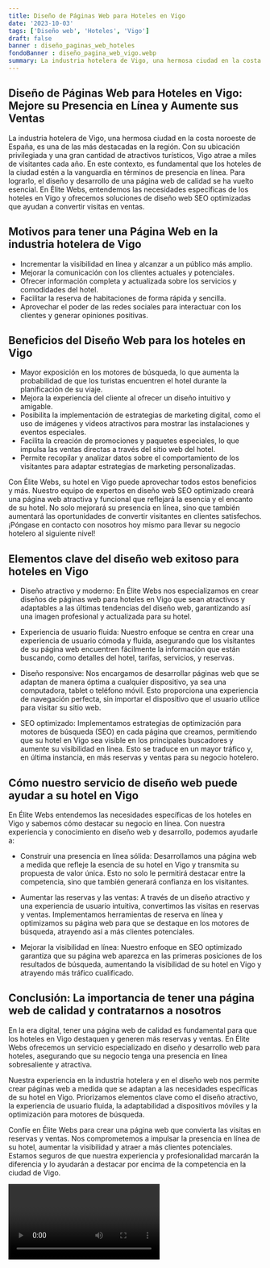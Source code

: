 ```yaml
---
title: Diseño de Páginas Web para Hoteles en Vigo
date: '2023-10-03'
tags: ['Diseño web', 'Hoteles', 'Vigo']
draft: false
banner : diseño_paginas_web_hoteles
fondoBanner : diseño_pagina_web_vigo.webp
summary: La industria hotelera de Vigo, una hermosa ciudad en la costa noroeste de España, es una de las más destacadas en la región. Con su ubicación privilegiada y una gran cantidad de atractivos turísticos, Vigo atrae a miles de visitantes cada año. En este contexto, es fundamental que los hoteles de la ciudad estén a la vanguardia en términos de presencia en línea. Para lograrlo, el diseño y desarrollo de una página web de calidad se ha vuelto esencial. En Élite Webs, entendemos las necesidades específicas de los hoteles en Vigo y ofrecemos soluciones de diseño web SEO optimizadas que ayudan a convertir visitas en ventas.
---
```


## Diseño de Páginas Web para Hoteles en Vigo: Mejore su Presencia en Línea y Aumente sus Ventas

La industria hotelera de Vigo, una hermosa ciudad en la costa noroeste de España, es una de las más destacadas en la región. Con su ubicación privilegiada y una gran cantidad de atractivos turísticos, Vigo atrae a miles de visitantes cada año. En este contexto, es fundamental que los hoteles de la ciudad estén a la vanguardia en términos de presencia en línea. Para lograrlo, el diseño y desarrollo de una página web de calidad se ha vuelto esencial. En Élite Webs, entendemos las necesidades específicas de los hoteles en Vigo y ofrecemos soluciones de diseño web SEO optimizadas que ayudan a convertir visitas en ventas.

## Motivos para tener una Página Web en la industria hotelera de Vigo

- Incrementar la visibilidad en línea y alcanzar a un público más amplio.
- Mejorar la comunicación con los clientes actuales y potenciales.
- Ofrecer información completa y actualizada sobre los servicios y comodidades del hotel.
- Facilitar la reserva de habitaciones de forma rápida y sencilla.
- Aprovechar el poder de las redes sociales para interactuar con los clientes y generar opiniones positivas.

## Beneficios del Diseño Web para los hoteles en Vigo

- Mayor exposición en los motores de búsqueda, lo que aumenta la probabilidad de que los turistas encuentren el hotel durante la planificación de su viaje.
- Mejora la experiencia del cliente al ofrecer un diseño intuitivo y amigable.
- Posibilita la implementación de estrategias de marketing digital, como el uso de imágenes y videos atractivos para mostrar las instalaciones y eventos especiales.
- Facilita la creación de promociones y paquetes especiales, lo que impulsa las ventas directas a través del sitio web del hotel.
- Permite recopilar y analizar datos sobre el comportamiento de los visitantes para adaptar estrategias de marketing personalizadas.

Con Élite Webs, su hotel en Vigo puede aprovechar todos estos beneficios y más. Nuestro equipo de expertos en diseño web SEO optimizado creará una página web atractiva y funcional que reflejará la esencia y el encanto de su hotel. No solo mejorará su presencia en línea, sino que también aumentará las oportunidades de convertir visitantes en clientes satisfechos. ¡Póngase en contacto con nosotros hoy mismo para llevar su negocio hotelero al siguiente nivel!

<GifSeo />

<Cta />

## Elementos clave del diseño web exitoso para hoteles en Vigo
- Diseño atractivo y moderno: En Élite Webs nos especializamos en crear diseños de páginas web para hoteles en Vigo que sean atractivos y adaptables a las últimas tendencias del diseño web, garantizando así una imagen profesional y actualizada para su hotel.

- Experiencia de usuario fluida: Nuestro enfoque se centra en crear una experiencia de usuario cómoda y fluida, asegurando que los visitantes de su página web encuentren fácilmente la información que están buscando, como detalles del hotel, tarifas, servicios, y reservas.

- Diseño responsive: Nos encargamos de desarrollar páginas web que se adaptan de manera óptima a cualquier dispositivo, ya sea una computadora, tablet o teléfono móvil. Esto proporciona una experiencia de navegación perfecta, sin importar el dispositivo que el usuario utilice para visitar su sitio web.

- SEO optimizado: Implementamos estrategias de optimización para motores de búsqueda (SEO) en cada página que creamos, permitiendo que su hotel en Vigo sea visible en los principales buscadores y aumente su visibilidad en línea. Esto se traduce en un mayor tráfico y, en última instancia, en más reservas y ventas para su negocio hotelero.

## Cómo nuestro servicio de diseño web puede ayudar a su hotel en Vigo
En Élite Webs entendemos las necesidades específicas de los hoteles en Vigo y sabemos cómo destacar su negocio en línea. Con nuestra experiencia y conocimiento en diseño web y desarrollo, podemos ayudarle a:

- Construir una presencia en línea sólida: Desarrollamos una página web a medida que refleje la esencia de su hotel en Vigo y transmita su propuesta de valor única. Esto no solo le permitirá destacar entre la competencia, sino que también generará confianza en los visitantes.

- Aumentar las reservas y las ventas: A través de un diseño atractivo y una experiencia de usuario intuitiva, convertimos las visitas en reservas y ventas. Implementamos herramientas de reserva en línea y optimizamos su página web para que se destaque en los motores de búsqueda, atrayendo así a más clientes potenciales.

- Mejorar la visibilidad en línea: Nuestro enfoque en SEO optimizado garantiza que su página web aparezca en las primeras posiciones de los resultados de búsqueda, aumentando la visibilidad de su hotel en Vigo y atrayendo más tráfico cualificado.

## Conclusión: La importancia de tener una página web de calidad y contratarnos a nosotros
En la era digital, tener una página web de calidad es fundamental para que los hoteles en Vigo destaquen y generen más reservas y ventas. En Élite Webs ofrecemos un servicio especializado en diseño y desarrollo web para hoteles, asegurando que su negocio tenga una presencia en línea sobresaliente y atractiva.

Nuestra experiencia en la industria hotelera y en el diseño web nos permite crear páginas web a medida que se adaptan a las necesidades específicas de su hotel en Vigo. Priorizamos elementos clave como el diseño atractivo, la experiencia de usuario fluida, la adaptabilidad a dispositivos móviles y la optimización para motores de búsqueda.

Confíe en Élite Webs para crear una página web que convierta las visitas en reservas y ventas. Nos comprometemos a impulsar la presencia en línea de su hotel, aumentar la visibilidad y atraer a más clientes potenciales. Estamos seguros de que nuestra experiencia y profesionalidad marcarán la diferencia y lo ayudarán a destacar por encima de la competencia en la ciudad de Vigo.

<Video />

<CtaBot job='Hoteles' city='Vigo'/>

<Gmaps query='Vigo+españa+maps' />